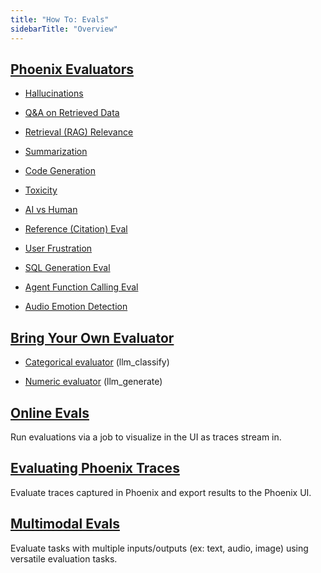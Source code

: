 ```yaml
---
title: "How To: Evals"
sidebarTitle: "Overview"
---
```


## [Phoenix Evaluators](/phoenix/evaluation/how-to-evals/running-pre-tested-evals/)

* [Hallucinations](/phoenix/evaluation/how-to-evals/running-pre-tested-evals/hallucinations)

* [Q\&A on Retrieved Data](/phoenix/evaluation/how-to-evals/running-pre-tested-evals/q-and-a-on-retrieved-data)

* [Retrieval (RAG) Relevance](/phoenix/evaluation/how-to-evals/running-pre-tested-evals/retrieval-rag-relevance)

* [Summarization](/phoenix/evaluation/how-to-evals/running-pre-tested-evals/summarization-eval)

* [Code Generation](/phoenix/evaluation/how-to-evals/running-pre-tested-evals/code-generation-eval)

* [Toxicity](/phoenix/evaluation/how-to-evals/running-pre-tested-evals/toxicity)

* [AI vs Human](/phoenix/evaluation/how-to-evals/running-pre-tested-evals/ai-vs-human-groundtruth)

* [Reference (Citation) Eval](/phoenix/evaluation/how-to-evals/running-pre-tested-evals/reference-link-evals)

* [User Frustration](/phoenix/evaluation/how-to-evals/running-pre-tested-evals/user-frustration)

* [SQL Generation Eval](/phoenix/evaluation/how-to-evals/running-pre-tested-evals/sql-generation-eval)

* [Agent Function Calling Eval](/phoenix/evaluation/how-to-evals/running-pre-tested-evals/tool-calling-eval)

* [Audio Emotion Detection](/phoenix/evaluation/how-to-evals/running-pre-tested-evals/audio-emotion-detection)

## [Bring Your Own Evaluator](/phoenix/evaluation/how-to-evals/bring-your-own-evaluator/)

* [Categorical evaluator](/phoenix/evaluation/how-to-evals/bring-your-own-evaluator#categorical-llm_classify) (llm\_classify)

* [Numeric evaluator](/phoenix/evaluation/how-to-evals/bring-your-own-evaluator#score-numeric-eval-llm_generate) (llm\_generate)

## [Online Evals](/phoenix/evaluation/how-to-evals#online-evals)

Run evaluations via a job to visualize in the UI as traces stream in.

## [Evaluating Phoenix Traces](/phoenix/tracing/how-to-tracing/feedback-and-annotations/evaluating-phoenix-traces)

Evaluate traces captured in Phoenix and export results to the Phoenix UI.

## [Multimodal Evals](/phoenix/evaluation/how-to-evals/multimodal-evals)

Evaluate tasks with multiple inputs/outputs (ex: text, audio, image) using versatile evaluation tasks.


